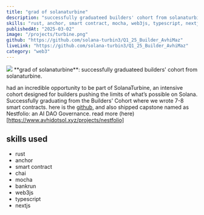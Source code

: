```yaml
---
title: "grad of solanaturbine"
description: "successfully graduateed builders' cohort from solanaturbine"
skills: "rust, anchor, smart contract, mocha, web3js, typescript, nextjs"
publishedAt: "2025-03-02"
image: "/projects/turbine.png"
github: "https://github.com/solana-turbin3/Q1_25_Builder_AvhiMaz"
liveLink: "https://github.com/solana-turbin3/Q1_25_Builder_AvhiMaz"
category: "web3"
---
```


<img src="/projects/turbine.png" className="rounded-lg" />
**grad of solanaturbine**: successfully graduateed builders' cohort from solanaturbine.

had an incredible opportunity to be part of SolanaTurbine, an intensive cohort designed for builders pushing the limits of what’s possible on Solana. Successfully graduating from the Builders' Cohort where we wrote 7-8 smart contracts. here is the [github](https://github.com/solana-turbin3/Q1_25_Builder_AvhiMaz), and also shipped capstone named as Nestfolio: an AI DAO Governance. read more (here)[https://www.avhidotsol.xyz/projects/nestfolio]

## skills used

- rust
- anchor
- smart contract
- chai
- mocha
- bankrun
- web3js
- typescript
- nextjs
